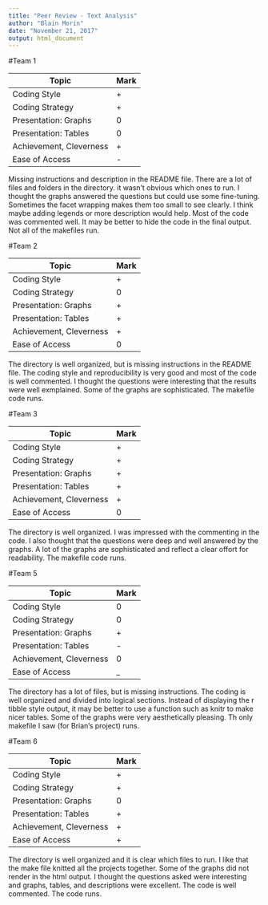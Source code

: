 ```yaml
---
title: "Peer Review - Text Analysis"
author: "Blain Morin"
date: "November 21, 2017"
output: html_document
---
```


#Team 1

| Topic | Mark |
|-------|------|
| Coding Style | + |
| Coding Strategy| + |
| Presentation: Graphs | 0 |
| Presentation: Tables | 0 |
| Achievement, Cleverness| + | 
| Ease of Access| - |

Missing instructions and description in the README file. There are a lot of files and folders in the directory. it wasn't obvious which ones to run. I thought the graphs answered the questions but could use some fine-tuning. Sometimes the facet wrapping makes them too small to see clearly. I think maybe adding legends or more description would help. Most of the code was commented well. It may be better to hide the code in the final output. Not all of the makefiles run.   

#Team 2

| Topic | Mark |
|-------|------|
| Coding Style | + |
| Coding Strategy| 0 |
| Presentation: Graphs | + |
| Presentation: Tables | + |
| Achievement, Cleverness| + | 
| Ease of Access| 0 |

The directory is well organized, but is missing instructions in the README file. The coding style and reproducibility is very good and most of the code is well commented. I thought the questions were interesting that the results were well exmplained. Some of the graphs are sophisticated. The makefile code runs.    


#Team 3

| Topic | Mark |
|-------|------|
| Coding Style | + |
| Coding Strategy| + |
| Presentation: Graphs | + |
| Presentation: Tables | + |
| Achievement, Cleverness| + | 
| Ease of Access| 0 |

The directory is well organized. I was impressed with the commenting in the code. I also thought that the questions were deep and well answered by the graphs. A lot of the graphs are sophisticated and reflect a clear offort for readability. The makefile code runs.      

#Team 5

| Topic | Mark |
|-------|------|
| Coding Style | 0 |
| Coding Strategy| 0 |
| Presentation: Graphs | + |
| Presentation: Tables | - |
| Achievement, Cleverness| 0 | 
| Ease of Access| _ |

The directory has a lot of files, but is missing instructions. The coding is well organized and divided into logical sections. Instead of displaying the r tibble style output, it may be better to use a function such as knitr to make nicer tables. Some of the graphs were very aesthetically pleasing. Th only makefile I saw (for Brian's project) runs.  

#Team 6

| Topic | Mark |
|-------|------|
| Coding Style | + |
| Coding Strategy| + |
| Presentation: Graphs | 0 |
| Presentation: Tables | + |
| Achievement, Cleverness| + | 
| Ease of Access| + |

The directory is well organized and it is clear which files to run. I like that the make file knitted all the projects together. Some of the graphs did not render in the html output. I thought the questions asked were interesting and graphs, tables, and descriptions were excellent. The code is well commented. The code runs.  
